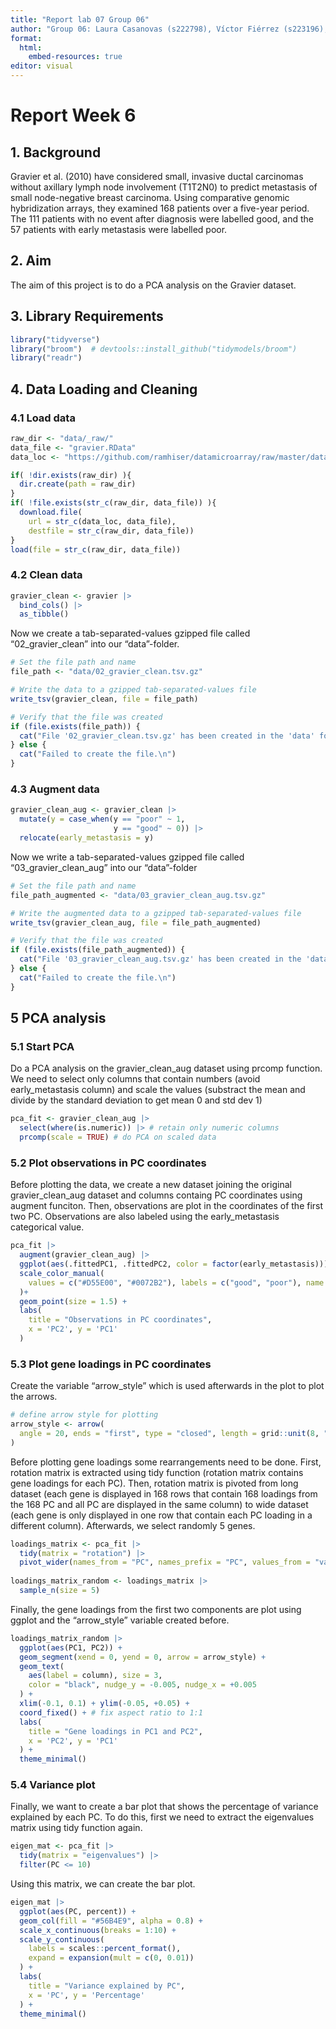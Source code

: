 ```yaml
---
title: "Report lab 07 Group 06"
author: "Group 06: Laura Casanovas (s222798), Víctor Fiérrez (s223196), Javier Lopez (s223237), Marina Sangés (s223690), Pablo Sánchez-Izquierdo (s222803)"
format:
  html:
    embed-resources: true
editor: visual
---
```


# Report Week 6

## 1. Background

Gravier et al. (2010) have considered small, invasive ductal carcinomas without axillary lymph node involvement (T1T2N0) to predict metastasis of small node-negative breast carcinoma. Using comparative genomic hybridization arrays, they examined 168 patients over a five-year period. The 111 patients with no event after diagnosis were labelled good, and the 57 patients with early metastasis were labelled poor.

## 2. Aim

The aim of this project is to do a PCA analysis on the Gravier dataset.

## 3. Library Requirements

```r
library("tidyverse")
library("broom")  # devtools::install_github("tidymodels/broom")
library("readr")
```

## 4. Data Loading and Cleaning

### 4.1 Load data

```r
raw_dir <- "data/_raw/"
data_file <- "gravier.RData"
data_loc <- "https://github.com/ramhiser/datamicroarray/raw/master/data/"

if( !dir.exists(raw_dir) ){
  dir.create(path = raw_dir)
}
if( !file.exists(str_c(raw_dir, data_file)) ){
  download.file(
    url = str_c(data_loc, data_file),
    destfile = str_c(raw_dir, data_file))
}
load(file = str_c(raw_dir, data_file))
```

### 4.2 Clean data

```r
gravier_clean <- gravier |>
  bind_cols() |>
  as_tibble()
```

Now we create a tab-separated-values gzipped file called “02_gravier_clean” into our “data”-folder.

```r
# Set the file path and name
file_path <- "data/02_gravier_clean.tsv.gz"

# Write the data to a gzipped tab-separated-values file
write_tsv(gravier_clean, file = file_path)

# Verify that the file was created
if (file.exists(file_path)) {
  cat("File '02_gravier_clean.tsv.gz' has been created in the 'data' folder.\n")
} else {
  cat("Failed to create the file.\n")
}
```

### 4.3 Augment data

```r
gravier_clean_aug <- gravier_clean |>
  mutate(y = case_when(y == "poor" ~ 1,
                       y == "good" ~ 0)) |> 
  relocate(early_metastasis = y)
```

Now we write a tab-separated-values gzipped file called “03_gravier_clean_aug” into our “data”-folder

```r
# Set the file path and name
file_path_augmented <- "data/03_gravier_clean_aug.tsv.gz"

# Write the augmented data to a gzipped tab-separated-values file
write_tsv(gravier_clean_aug, file = file_path_augmented)

# Verify that the file was created
if (file.exists(file_path_augmented)) {
  cat("File '03_gravier_clean_aug.tsv.gz' has been created in the 'data' folder.\n")
} else {
  cat("Failed to create the file.\n")
}

```

## 5 PCA analysis

### 5.1 Start PCA

Do a PCA analysis on the gravier_clean_aug dataset using prcomp function. We need to select only columns that contain numbers (avoid early_metastasis column) and scale the values (substract the mean and divide by the standard deviation to get mean 0 and std dev 1)

```r
pca_fit <- gravier_clean_aug |> 
  select(where(is.numeric)) |> # retain only numeric columns
  prcomp(scale = TRUE) # do PCA on scaled data
```

### 5.2 Plot observations in PC coordinates

Before plotting the data, we create a new dataset joining the original gravier_clean_aug dataset and columns containg PC coordinates using augment funciton. Then, observations are plot in the coordinates of the first two PC. Observations are also labeled using the early_metastasis categorical value. 

```r
pca_fit |>
  augment(gravier_clean_aug) |> 
  ggplot(aes(.fittedPC1, .fittedPC2, color = factor(early_metastasis))) + 
  scale_color_manual(
    values = c("#D55E00", "#0072B2"), labels = c("good", "poor"), name = "Early Metastasis"
  )+
  geom_point(size = 1.5) +
  labs(
    title = "Observations in PC coordinates",
    x = 'PC2', y = 'PC1'
  )
```

### 5.3 Plot gene loadings in PC coordinates

Create the variable "arrow_style" which is used afterwards in the plot to plot the arrows.

```r
# define arrow style for plotting
arrow_style <- arrow(
  angle = 20, ends = "first", type = "closed", length = grid::unit(8, "pt")
)
```

Before plotting gene loadings some rearrangements need to be done. First, rotation matrix is extracted using tidy function (rotation matrix contains gene loadings for each PC). Then, rotation matrix is pivoted from long dataset (each gene is displayed in 168 rows that contain 168 loadings from the 168 PC and all PC are displayed in the same column) to wide dataset (each gene is only displayed in one row that contain each PC loading in a different column). Afterwards, we select randomly 5 genes.

```r
loadings_matrix <- pca_fit |>
  tidy(matrix = "rotation") |>
  pivot_wider(names_from = "PC", names_prefix = "PC", values_from = "value")
  
loadings_matrix_random <- loadings_matrix |>
  sample_n(size = 5)
```

Finally, the gene loadings from the first two components are plot using ggplot and the "arrow_style" variable created before. 

```r
loadings_matrix_random |>
  ggplot(aes(PC1, PC2)) +
  geom_segment(xend = 0, yend = 0, arrow = arrow_style) +
  geom_text(
    aes(label = column), size = 3,
    color = "black", nudge_y = -0.005, nudge_x = +0.005
  ) +
  xlim(-0.1, 0.1) + ylim(-0.05, +0.05) +
  coord_fixed() + # fix aspect ratio to 1:1
  labs(
    title = "Gene loadings in PC1 and PC2",
    x = 'PC2', y = 'PC1'
  ) +
  theme_minimal()
```


### 5.4 Variance plot

Finally, we want to create a bar plot that shows the percentage of variance explained by each PC. To do this, first we need to extract the eigenvalues matrix using tidy function again.

```r
eigen_mat <- pca_fit |>
  tidy(matrix = "eigenvalues") |>
  filter(PC <= 10)
```

Using this matrix, we can create the bar plot.

```r
eigen_mat |>
  ggplot(aes(PC, percent)) +
  geom_col(fill = "#56B4E9", alpha = 0.8) +
  scale_x_continuous(breaks = 1:10) +
  scale_y_continuous(
    labels = scales::percent_format(),
    expand = expansion(mult = c(0, 0.01))
  ) +
  labs(
    title = "Variance explained by PC",
    x = 'PC', y = 'Percentage'
  ) +
  theme_minimal()
```

